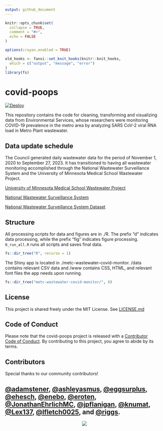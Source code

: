 ```yaml
---
output: github_document
---
```


<!-- README.md is generated from README.Rmd. Please edit that file -->

```r
knitr::opts_chunk$set(
  collapse = TRUE,
  comment = "#>",
  echo = FALSE
)

options(crayon.enabled = TRUE)

old_hooks <- fansi::set_knit_hooks(knitr::knit_hooks,
  which = c("output", "message", "error")
)
library(fs)
```

# covid-poops  

<!-- badges: start -->
[![Deploy](https://github.com/Metropolitan-Council/covid-poops/actions/workflows/deploy.yaml/badge.svg)](https://github.com/Metropolitan-Council/covid-poops/actions/workflows/deploy.yaml)
<!-- badges: end -->

This repository contains the code for cleaning, transforming and visualizing data from Environmental Services, whose researchers were monitoring COVID-19 prevalence in the metro area by analyzing SARS CoV-2 viral RNA load in Metro Plant wastewater.

## Data update schedule  

The Council generated daily wastewater data for the period of November 1, 2020 to September 27, 2023. It has transitioned to having all wastewater monitoring accomplished through the National Wastewater Surveillance System and the University of Minnesota Medical School Wastewater Project. 

[University of Minnesota Medical School Wastewater Project](https://experience.arcgis.com/experience/a8d269bd670a421e9fd45f967f23f13c?data_id=dataSource_1-regions_wwtp_view_6302%3A2l)

[National Wastewater Surveillance System](https://covid.cdc.gov/covid-data-tracker/#wastewater-surveillance)

[National Wastewater Surveillance System Dataset](https://data.cdc.gov/Public-Health-Surveillance/NWSS-Public-SARS-CoV-2-Wastewater-Metric-Data/2ew6-ywp6)

## Structure  

All processing scripts for data and figures are in ./R. The prefix "d" indicates data processing, while the prefix "fig" indicates figure processing. `0_run_all.R` runs all scripts and saves final data. 

```r
fs::dir_tree("R", recurse = 1)
```

The Shiny app is located in ./metc-wastewater-covid-monitor. /data contains relevant CSV data and /www contains CSS, HTML, and relevant font files the app needs upon running. 

```r
fs::dir_tree("metc-wastewater-covid-monitor/", 0)
```

## License  

This project is shared freely under the MIT License. See [LICENSE.md](LICENSE.md)


## Code of Conduct
  
Please note that the covid-poops project is released with a [Contributor Code of Conduct](https://contributor-covenant.org/version/2/0/CODE_OF_CONDUCT.html). By contributing to this project, you agree to abide by its terms.

## Contributors  

Special thanks to our community contributors!  

[&#x0040;adamstener](https://github.com/adamstener), [&#x0040;ashleyasmus](https://github.com/ashleyasmus), [&#x0040;eggsurplus](https://github.com/eggsurplus), [&#x0040;ehesch](https://github.com/ehesch), [&#x0040;enebo](https://github.com/enebo), [&#x0040;eroten](https://github.com/eroten), [&#x0040;JonathanEhrlichMC](https://github.com/JonathanEhrlichMC), [&#x0040;jpflanigan](https://github.com/jpflanigan), [&#x0040;knumat](https://github.com/knumat), [&#x0040;Lex137](https://github.com/Lex137), [&#x0040;lfletch0025](https://github.com/lfletch0025), and [&#x0040;riggs](https://github.com/riggs).
-----
<a href="https://metrocouncil.org" target="_blank"><img src="metc-wastewater-covid-monitor/www/main-logo.png" style="margin-left: 50%;margin-right: 50%;"><div></div></a>
